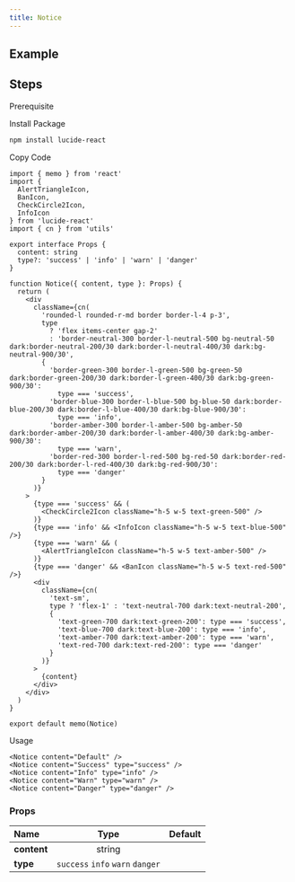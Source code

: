 ```yaml
---
title: Notice
---
```


## Example

<Storybook url="https://workshop.kidow.me/?path=/docs/components-notice-v1--docs" />

## Steps

<Steps>

<Step>Prerequisite</Step>

<Blocks>
  <ModalBlock icon="utils" name="cn" slug="/utils/cn" />
</Blocks>

<Step>Install Package</Step>

```bash
npm install lucide-react
```

<Step>Copy Code</Step>

```tsx
import { memo } from 'react'
import {
  AlertTriangleIcon,
  BanIcon,
  CheckCircle2Icon,
  InfoIcon
} from 'lucide-react'
import { cn } from 'utils'

export interface Props {
  content: string
  type?: 'success' | 'info' | 'warn' | 'danger'
}

function Notice({ content, type }: Props) {
  return (
    <div
      className={cn(
        'rounded-l rounded-r-md border border-l-4 p-3',
        type
          ? 'flex items-center gap-2'
          : 'border-neutral-300 border-l-neutral-500 bg-neutral-50 dark:border-neutral-200/30 dark:border-l-neutral-400/30 dark:bg-neutral-900/30',
        {
          'border-green-300 border-l-green-500 bg-green-50 dark:border-green-200/30 dark:border-l-green-400/30 dark:bg-green-900/30':
            type === 'success',
          'border-blue-300 border-l-blue-500 bg-blue-50 dark:border-blue-200/30 dark:border-l-blue-400/30 dark:bg-blue-900/30':
            type === 'info',
          'border-amber-300 border-l-amber-500 bg-amber-50 dark:border-amber-200/30 dark:border-l-amber-400/30 dark:bg-amber-900/30':
            type === 'warn',
          'border-red-300 border-l-red-500 bg-red-50 dark:border-red-200/30 dark:border-l-red-400/30 dark:bg-red-900/30':
            type === 'danger'
        }
      )}
    >
      {type === 'success' && (
        <CheckCircle2Icon className="h-5 w-5 text-green-500" />
      )}
      {type === 'info' && <InfoIcon className="h-5 w-5 text-blue-500" />}
      {type === 'warn' && (
        <AlertTriangleIcon className="h-5 w-5 text-amber-500" />
      )}
      {type === 'danger' && <BanIcon className="h-5 w-5 text-red-500" />}
      <div
        className={cn(
          'text-sm',
          type ? 'flex-1' : 'text-neutral-700 dark:text-neutral-200',
          {
            'text-green-700 dark:text-green-200': type === 'success',
            'text-blue-700 dark:text-blue-200': type === 'info',
            'text-amber-700 dark:text-amber-200': type === 'warn',
            'text-red-700 dark:text-red-200': type === 'danger'
          }
        )}
      >
        {content}
      </div>
    </div>
  )
}

export default memo(Notice)
```

<Step>Usage</Step>

```tsx
<Notice content="Default" />
<Notice content="Success" type="success" />
<Notice content="Info" type="info" />
<Notice content="Warn" type="warn" />
<Notice content="Danger" type="danger" />
```

</Steps>

### Props

| Name                    |               Type               | Default |
| :---------------------- | :------------------------------: | :-----: |
| **content**<Required /> |              string              |         |
| **type**                | `success` `info` `warn` `danger` |         |
